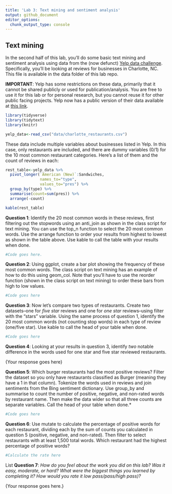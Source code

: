```yaml
---
title: 'Lab 3: Text mining and sentiment analysis'
output: github_document
editor_options: 
  chunk_output_type: console
---
```

## Text mining

In the second half of this lab, you'll do some basic text mining and sentiment analysis using data from the (now defunct) [Yelp data challenge](https://www.yelp.com/dataset/challenge/winners). Specifically, you'll be looking at reviews for businesses in Charlotte, NC. This file is available in the data folder of this lab repo.

**IMPORTANT**: Yelp has some restrictions on these data, primarily that it cannot be shared publicly or used for publication/analysis. You are free to use it for this lab or for personal research, but you cannot reuse it for other public facing projects. Yelp now has a public version of their data available at [this link](https://www.yelp.com/dataset).

```r
library(tidyverse)
library(tidytext)
library(knitr)

yelp_data<-read_csv("data/charlotte_restaurants.csv")
```

These data include multiple variables about businesses listed in Yelp. In this case, only restaurants are included, and there are dummy variables (0/1) for the 10 most common restaurant categories. Here's a list of them and the count of reviews in each:

```r
rest_table<-yelp_data %>%
  pivot_longer(`American (New)`:Sandwiches,
               names_to="type",
               values_to="pres") %>%
  group_by(type) %>%
  summarise(count=sum(pres)) %>%
  arrange(-count)

kable(rest_table)
```

**Question 1**: Identify the 20 most common words in these reviews, first filtering out the stopwords using an anti_join as shown in the class script for text mining. You can use the top_n function to select the 20 most common words. Use the arrange function to order your results from highest to lowest as shown in the table above. Use kable to call the table with your results when done.

```r
#Code goes here.
```

**Question 2**: Using ggplot, create a bar plot showing the frequency of these most common words. The class script on text mining has an example of how to do this using geom_col. Note that you'll have to use the reorder function (shown in the class script on text mining) to order these bars from high to low values.

```r
#Code goes here
```


**Question 3**: Now let's compare two types of restaurants. Create two datasets--one for *five star* reviews and one for *one star* reviews--using filter with the "stars" variable. Using the same process of question 1, identify the 20 most common words (not counting stop words) in each type of review (one/five star). Use kable to call the head of your table when done.

```r
#Code goes here
```


**Question 4**: Looking at your results in question 3, identify *two* notable difference in the words used for one star and five star reviewed restaurants.

{Your response goes here}

**Question 5**: Which burger restaurants had the most positive reviews? Filter the dataset so you only have restaurants classified as Burger (meaning they have a 1 in that column). Tokenize the words used in reviews and join sentiments from the Bing sentiment dictionary. Use group_by and summarise to count the number of positive, negative, and non-rated words by restaurant name. Then make the data wider so that all three counts are separate variables. Call the head of your table when done.*

```r
#Code goes here
```

**Question 6**: Use mutate to calculate the percentage of positive words for each restaurant, dividing each by the sum of counts you calculated in question 5 (positive, negative, and non-rated). Then filter to select restaurants with at least 1,500 total words. Which restaurant had the highest percentage of positive words?

```r
#Calculate the rate here
```


{List the restaurant here.}

**Question 7**: _How do you feel about the work you did on this lab? Was it easy, moderate, or hard? What were the biggest things you learned by completing it? How would you rate it low pass/pass/high pass)?_

{Your response goes here.}